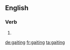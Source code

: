 
==English==

===Verb===
{{head|en}}

# {{present participle of|gait|lang=en}}

[[de:gaiting]]
[[fr:gaiting]]
[[ta:gaiting]]